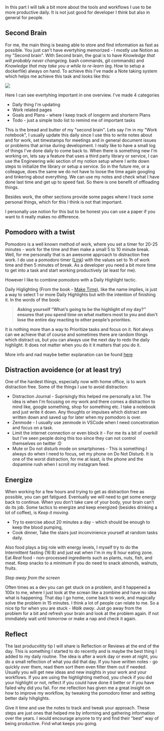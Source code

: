 
In this part I will talk a bit more about the tools and workflows I use to be more productive daily. It is not just good for developer I think but also in general for people.

## Second Brain

For me, the main thing is beaing able to store and find information as fast as possible. You just can't have evertyhing memorized - I mostly use Notion as my "Second brain". With Second brain, the goal is to have *Knowledge that will probably never change*(eg. bash commands, git commands) and *Knowledge that may take you a while to re-learn* (eg. How to setup a dockerfile) always on hand. To achieve this I've made a Note taking system which helps me achieve this task and looks like this: 

<div>
    <img src={photo} />
</div>

Here I can see evertyhing important in one overview. I've made 4 categories

- Daily thing I'm updating
- Work related pages 
- Goals and Plans - where I keep track of longerm and shorterm Plans
- Todo - just a simple todo list to remind me of important tasks

This is the bread and butter of my "second brain". Lets say I'm in my "Work notebook", I usually update this daily since I use this to write notes about and for work, set timestamps for meetings and in general document issues or problems that arrise during development. I really like to have a small log of things I've done daily to come back to. When there is something new I'm working on, lets say a feature that uses a third party library or service, I can use the Engineering wiki section of my notion setup where I write down steps to initialize the library or setup a service. So in the future me, or a colleague, does the same we do not have to loose the time again googling and tinkering about everything. We can use my notes and check what I have done last time and get up to speed fast. So there is one benefit of offloading things. 

Besides work, the other sections provide some pages where I track some personal things, which for this I think is not that important.

I personally use notion for this but to be honest you can use a paper if you want to it really makes no difference. 

## Pomodoro with a twist

Pomodoro is a well known method of work, where you set a timer for 20-25 minutes - work for the time and then make a small 5 to 10 minute break. Well, for me personally that is an awesome approach to  distraction free work. I do use a pomodoro timer ([Link](https://tomato-timer.com/)) with the values set to 1h of work time and then 5 minutes of break. As a developer you need a bit more time to get into a task and start working productively (at least for me). 

However I like to combine pomodoro with a Daily Highlight tactic.

Daily Higlighting (From the book - [Make Time](https://www.amazon.com/Make-Time-audiobook/dp/B07DHT9BZV/ref=sr_1_1?dchild=1&keywords=make+time&qid=1612277003&sr=8-1)), like the name implies, is just a way to select 1 or more Daily Highlights but with the intention of finishing it. In the words of the book: 

> __Asking yourself “What’s going to be the highlight of my day?” ensures that you spend time on what matters most to you and don’t lose the entire day reacting to other people’s priorities.__

It is nothing more than a way to Prioritize tasks and focus on it. Not alwys can we achieve that of course and sometimes there are random things which distract us, but you can always use the next day to redo the daily highlight. It does not matter when you do it it matters that you do it. 

More info and nad maybe better explanation can be found [here](https://maketime.blog/article/choose-a-highlight-to-make-time-every-day/)


## Distraction avoidence (or at least try)

One of the hardest things, especially now with home office, is to work distraction free. Some of the things I use to avoid distraction:

- Distraction Journal - Suprisingly this helped me personally a lot. The idea is when I'm focusing on my work and there comes a distraction to mind like, google something, shop for something etc. I take a notebook and just write it down. Any thoughts or impulses which distract are written down and saved up for later when my pomodoro is over. 
- Zenmode - I usually use zenmode in VSCode when I need concetnration and focus on a task.
- Limit the internet connection or even block it - For me its a bit of overkill but I've seen people doing this too since they can not control themselves on twitter :D
- Mute or Do not disturb mode on smartphones - This is something I always do when I need to focus, set my phone on Do Not Disturb. It is one of the worst distraction, for me at least, is the phone and the dopamine rush when I scroll my instagram feed. 

## Energize

When working for a few hours and trying to get as distraction free as possible, you can get fatigued. Eventually we will need to get some energy back to continue. When you don’t take care of your body, your brain can’t do its job. 
Some tactics to energize and keep energized (besides drinking a lot of coffee), is *Keep it moving*.

- Try to exercise about 20 minutes a day - which should be enough to keep the blood pumping,
- Cook dinner, Take the stairs just inconvinience yourself at random tasks daily. 

Also food plays a big role with energy levels, I myself try to do the Intermittent fasting (16:8) and just eat when I'm in my 8 hour eating zone. 
Eat *Real* food - non-processed ingredients such as plants, nuts, fish, and meat. Keep snacks to a minimum if you do need to snack almonds, walnuts, fruits. 

*Step away from the screen*

Often times as a dev you can get stuck on a problem, and it happened a 100x to me, where I just look at the screan like a zombine and have no idea what is happening. That day I go home, come back to work, and magically solve the problem in 15 minutes. I think a lot of people can relate to me. So a nice tip for when you are stuck - *Walk away*. Just go away from the problem for a bit and refresh your brain and look at the problem again. If not immdiately wait until tomorrow or make a nap and check it again.
 

## Reflect

The last producvitity tip I will share is Reflection or Reviews at the end of the day. This is something I started to do recently and is maybe the best thing I added to my daily routine. The idea is after a work day or even at night, you do a small reflection of what you did that day. If you have written notes - go quickly over them, read them sort them even filter them out if needed. Usually you will get new ideas and new insights in your work and your workflows. If you are using the highlighting method, you check if you did your highlight or not, reflect if you could have done it better or if you have failed why did you fail. For me reflection has given me a great insight on how to improve my workflow, by tweaking the pomodoro timer and setting better daily hihglights. 

Give it time and use the notes to track and tweak your approach. These steps are just ones that helped me by informing and gathering information over the years. I would encourage anyone to try and find their "best" way of being productive. Find what keeps you going.